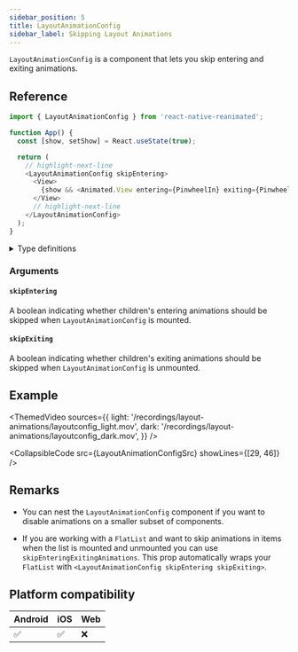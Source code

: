 ```yaml
---
sidebar_position: 5
title: LayoutAnimationConfig
sidebar_label: Skipping Layout Animations
---
```


`LayoutAnimationConfig` is a component that lets you skip entering and exiting animations.

## Reference

```javascript
import { LayoutAnimationConfig } from 'react-native-reanimated';

function App() {
  const [show, setShow] = React.useState(true);

  return (
    // highlight-next-line
    <LayoutAnimationConfig skipEntering>
      <View>
        {show && <Animated.View entering={PinwheelIn} exiting={PinwheelOut} />}
      </View>
      // highlight-next-line
    </LayoutAnimationConfig>
  );
}
```

<details>
<summary>Type definitions</summary>

```typescript
interface LayoutAnimationConfigProps {
  skipEntering?: boolean;
  skipExiting?: boolean;
  children: ReactNode;
}
```

</details>

### Arguments

#### `skipEntering` <Optional />

A boolean indicating whether children's entering animations should be skipped when `LayoutAnimationConfig` is mounted.

#### `skipExiting` <Optional />

A boolean indicating whether children's exiting animations should be skipped when `LayoutAnimationConfig` is unmounted.

## Example

<Row>

<ThemedVideo
  sources={{
    light: '/recordings/layout-animations/layoutconfig_light.mov',
    dark: '/recordings/layout-animations/layoutconfig_dark.mov',
  }}
/>

<div style={{flexGrow: 1}}>


<CollapsibleCode src={LayoutAnimationConfigSrc} showLines={[29, 46]} />

</div>

</Row>

## Remarks

- You can nest the `LayoutAnimationConfig` component if you want to disable animations on a smaller subset of components.

- If you are working with a `FlatList` and want to skip animations in items when the list is mounted and unmounted you can use `skipEnteringExitingAnimations`. This prop automatically wraps your `FlatList` with `<LayoutAnimationConfig skipEntering skipExiting>`.

## Platform compatibility

<div className="platform-compatibility">

| Android | iOS | Web |
| ------- | --- | --- |
| ✅      | ✅  | ❌  |

</div>
